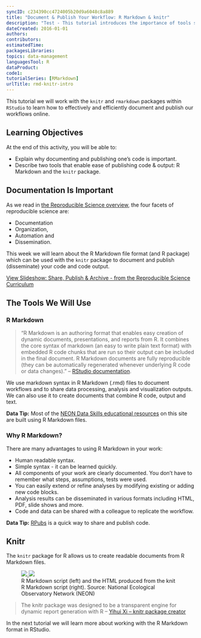 ```yaml
---
syncID: c234390cc4724005b20d9a6048c8a889
title: "Document & Publish Your Workflow: R Markdown & knitr"
description: "Test - This tutorial introduces the importance of tools supporting documenting & publishing a workflow."
dateCreated: 2016-01-01
authors:
contributors:
estimatedTime:
packagesLibraries:
topics: data-management
languagesTool: R
dataProduct:
code1:
tutorialSeries: [RMarkdown]
urlTitle: rmd-knitr-intro
---
```


This tutorial we will work with the `knitr` and `rmarkdown` packages within
`RStudio` to learn how to effectively and efficiently document and publish our
workflows online.

<div id="ds-objectives" markdown="1">

## Learning Objectives
At the end of this activity, you will be able to:

* Explain why documenting and publishing one's code is important.
* Describe two tools that enable ease of publishing code & output: R Markdown and
the `knitr` package.

</div>

## Documentation Is Important

As we read in
<a href="https://www.neonscience.org/rep-sci-intro" target="_blank"> the Reproducible Science overview</a>,
the four facets of reproducible science are:

* Documentation
* Organization,
* Automation and
* Dissemination.

This week we will learn about the R Markdown file format (and R package) which
can be used with the `knitr` package to document and publish (disseminate) your
code and code output.

<a class="link--button link--arrow" href="http://neonscience.github.io/slide-shows/share-publish-archive-slideshow.html" target= "_blank"> View Slideshow: Share, Publish & Archive - from the Reproducible Science Curriculum</a>

## The Tools We Will Use

### R Markdown

> “R Markdown is an authoring format that enables easy creation of dynamic
documents, presentations, and reports from R. It combines the core syntax of
markdown (an easy to write plain text format) with embedded R code chunks that
are run so their output can be included in the final document. R Markdown
documents are fully reproducible (they can be automatically regenerated whenever
underlying R code or data changes)."
-- <a href="http://rmarkdown.rstudio.com/" target="_blank">RStudio documentation</a>.

We use markdown syntax in R Markdown (.rmd) files to document workflows and
to share data processing, analysis and visualization outputs. We can also use it
to create documents that combine R code, output and text.

<div id="ds-dataTip" markdown="1">
<i class="fa fa-star"></i> **Data Tip:** Most of the
<a href="https://github.com/NEONScience/NEON-Data-Skills/" target="_blank">NEON Data Skills educational resources</a> on this site are built using R Markdown files.
</div>


### Why R Markdown?
There are many advantages to using R Markdown in your work:

* Human readable syntax.
* Simple syntax - it can be learned quickly.
* All components of your work are clearly documented. You don't have to remember
what steps, assumptions, tests were used.
* You can easily extend or refine analyses by modifying existing or adding new
code blocks.
* Analysis results can be disseminated in various formats including HTML, PDF,
slide shows and more.
* Code and data can be shared with a colleague to replicate the workflow.

<div id="ds-dataTip" markdown="1">
<i class="fa fa-star"></i> **Data Tip:**
<a href="https://rpubs.com/" target= "_blank ">RPubs</a>
is a quick way to share and publish code.
</div>

## Knitr

The `knitr` package for R allows us to create readable documents from R Markdown
files.

<figure class="half">
	<a href="https://raw.githubusercontent.com/NEONScience/NEON-Data-Skills/dev-aten/graphics/pre-institute-content/pre-institute3-rmd/rmd-file.png">
	<img src="https://raw.githubusercontent.com/NEONScience/NEON-Data-Skills/dev-aten/graphics/pre-institute-content/pre-institute3-rmd/rmd-file.png">
	</a>
	<a href="https://raw.githubusercontent.com/NEONScience/NEON-Data-Skills/dev-aten/graphics/pre-institute-content/pre-institute3-rmd/knitr-output.png">
	<img src="https://raw.githubusercontent.com/NEONScience/NEON-Data-Skills/dev-aten/graphics/pre-institute-content/pre-institute3-rmd/knitr-output.png">
	</a>
	<figcaption>R Markdown script (left) and the HTML produced from the knit R
	Markdown script (right). Source: National Ecological Observatory Network (NEON)
	</figcaption>
</figure>
>The knitr package was designed to be a transparent engine for dynamic report
generation with R --
<a href="http://yihui.name/knitr/" target="_blank"> Yihui Xi -- knitr package creator</a>


In the next tutorial we will learn more about working with the R Markdown format in RStudio.
